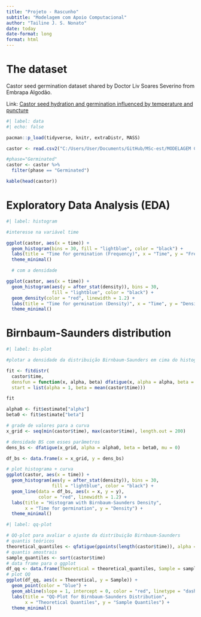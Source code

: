 ```yaml
---
title: "Projeto - Rascunho"
subtitle: "Modelagem com Apoio Computacional"
author: "Tailine J. S. Nonato"
date: today
date-format: long
format: html
---
```


# The dataset

Castor seed germination dataset shared by Doctor Liv Soares Severino from Embrapa Algodão. 

Link: <a href="https://scholar.google.com/citations?view_op=view_citation&hl=pt-BR&user=a3xnkxkAAAAJ&sortby=pubdate&citation_for_view=a3xnkxkAAAAJ:1taIhTC69MYC" target="_blank">Castor seed hydration and germination influenced by temperature and puncture</a>

```r
#| label: data
#| echo: false

pacman::p_load(tidyverse, knitr, extraDistr, MASS)

castor <- read.csv2("C:/Users/User/Documents/GitHub/MSc-est/MODELAGEM COM APOIO COMPUTACIONAL/article/castorseed.csv")

#phase="Germinated"
castor <- castor %>%
  filter(phase == "Germinated")

kable(head(castor))
```

# Exploratory Data Analysis (EDA)

```r
#| label: histogram

#interesse na variável time

ggplot(castor, aes(x = time)) +
  geom_histogram(bins = 30, fill = "lightblue", color = "black") +
  labs(title = "Time for germination (Frequency)", x = "Time", y = "Frequency") +
  theme_minimal()

  # com a densidade

ggplot(castor, aes(x = time)) +
  geom_histogram(aes(y = after_stat(density)), bins = 30,
                 fill = "lightblue", color = "black") +
  geom_density(color = "red", linewidth = 1.2) +
  labs(title = "Time for germination (Density)", x = "Time", y = "Density") +
  theme_minimal()
```

# Birnbaum-Saunders distribution

```r
#| label: bs-plot

#plotar a densidade da distribuição Birnbaum-Saunders em cima do histograma dos dados

fit <- fitdistr(
  castor$time,
  densfun = function(x, alpha, beta) dfatigue(x, alpha = alpha, beta = beta, mu = 0),
  start = list(alpha = 1, beta = mean(castor$time)))

fit

alpha0 <- fit$estimate["alpha"]
beta0 <- fit$estimate["beta"]

# grade de valores para a curva
x_grid <- seq(min(castor$time), max(castor$time), length.out = 200)

# densidade BS com esses parâmetros
dens_bs <- dfatigue(x_grid, alpha = alpha0, beta = beta0, mu = 0)

df_bs <- data.frame(x = x_grid, y = dens_bs)

# plot histograma + curva
ggplot(castor, aes(x = time)) +
  geom_histogram(aes(y = after_stat(density)), bins = 30,
                 fill = "lightblue", color = "black") +
  geom_line(data = df_bs, aes(x = x, y = y),
            color = "red", linewidth = 1.2) +
  labs(title = "Histogram with Birnbaum-Saunders Density",
       x = "Time for germination", y = "Density") +
  theme_minimal()
```

```r
#| label: qq-plot

# QQ-plot para avaliar o ajuste da distribuição Birnbaum-Saunders
# quantis teóricos
theoretical_quantiles <- qfatigue(ppoints(length(castor$time)), alpha = alpha0, beta = beta0, mu = 0)
# quantis amostrais
sample_quantiles <- sort(castor$time)
# data frame para o ggplot
df_qq <- data.frame(Theoretical = theoretical_quantiles, Sample = sample_quantiles)
# plot QQ
ggplot(df_qq, aes(x = Theoretical, y = Sample)) +
  geom_point(color = "blue") +
  geom_abline(slope = 1, intercept = 0, color = "red", linetype = "dashed") +
  labs(title = "QQ-Plot for Birnbaum-Saunders Distribution",
       x = "Theoretical Quantiles", y = "Sample Quantiles") +
  theme_minimal()
```
